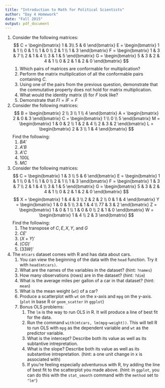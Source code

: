 ```yaml
---
title: "Introduction to Math for Political Scientists"
author: "Day 4 Homework"
date: "Fall 2015"
output: pdf_document
---
```


1. Consider the following matrices:
$$
C = 
\begin{bmatrix}
1 & 3\\
5 & 6
\end{bmatrix}
E = 
\begin{bmatrix}
1 & 1 \\
0 & 1 \\
1 & 0 \\
2 & 1 \\
1 & 3 
\end{bmatrix}
F = 
\begin{bmatrix}
1 & 3 & 7 \\
2 & 1 & 4 \\
3 & 1 & 5
\end{bmatrix}
G = 
\begin{bmatrix}
5 & 3 & 2 & 4 & 1 \\
0 & 2 & 1 & 2 & 0 
\end{bmatrix}
$$
    1. Which pairs of matrices are conformable for multiplication?
    2. Perform the matrix multiplication of all the conformable pairs containing $C$.
    3. Using one of the pairs from the previous question, demonstrate that the commutative property does not hold for matrix multiplication.
    4. What would the identity matrix ($I$) for $F$ look like? 
    5. Demonstrate that $FI = IF = F$

2. Consider the following matrices: 
$$
B = 
\begin{bmatrix}
2 \\ 
3 \\
1 \\
4 
\end{bmatrix}
A = 
\begin{bmatrix}
2 & 0 & 3
\end{bmatrix}
C = 
\begin{bmatrix}
1 \\
0 \\
5
\end{bmatrix}
M = 
\begin{bmatrix}
1 & 0 & 2 \\
1 & 2 & 4 \\
2 & 3 & 2 
\end{bmatrix}
L = 
\begin{bmatrix}
2 & 3 \\
1 & 4
\end{bmatrix}
$$
Find the following:
    1. $BA'$
    2. $A'B$
    3. $A'C$
    4. $100L$
    5. $MC$

3. Consider the following matrices: 
$$
C = 
\begin{bmatrix}
1 & 3 \\
5 & 6
\end{bmatrix}
E = 
\begin{bmatrix}
1 & 1 \\
0 & 1 \\
1 & 0 \\
2 & 1 \\
1 & 3 
\end{bmatrix}
F = 
\begin{bmatrix}
1 & 3 & 7 \\
2 & 1 & 4 \\
3 & 1 & 5
\end{bmatrix}
G = 
\begin{bmatrix}
5 & 3 & 2 & 4 & 1 \\
0 & 2 & 1 & 2 & 0
\end{bmatrix}
$$
$$
X = 
\begin{bmatrix}
1 & 4 & 3 \\
2 & 2 & 2 \\
0 & 1 & 4
\end{bmatrix}
Y = 
\begin{bmatrix}
1 & 0 & 5 \\
3 & 1 & 4 \\
77 & 3 & 2 
\end{bmatrix}
Z = 
\begin{bmatrix}
1 & 0 & 1 \\
1 & 0 & 0 \\
2 & 1 & 0 
\end{bmatrix}
W = 
\begin{bmatrix}
1 & 4 \\
2 & 3
\end{bmatrix}
$$
Find the following: 
    1. The transpose of $C, E, X, Y$, and $G$
    2. $CE'$
    3. $(X + Y)'$
    4. $(CG)'$
    5. $(33W)'$

4. The `mtcars` dataset comes with R and has data about cars.
    1. You can view the beginning of the data with the `head` function. Try it with `head(mtcars)`. 
    1. What are the names of the variables in the dataset? (hint: `?names`)
    2. How many observations (rows) are in the dataset? (hint: `?dim`)
    3. What is the average miles per gallon of a car in that dataset? (hint: `mean`)
    4. What is the mean weight (`wt`) of a car?
    5. Produce a scatterplot with `wt` on the x-axis and `mpg` on the y-axis. (`plot` in base R or `geom_scatter` in `ggplot`)
    6. Bonus OLS problems:
        1. The `lm` is the way to run OLS in R. It will produce a line of best fit for the data. 
        2. Run the command `with(mtcars, lm(mpg~weight))`. This will tell R to run OLS with `mpg` as the dependent variable and `wt` as the predictor variable. 
        3. What is the intercept? Describe both its value as well as its subtantive intrepretation.
        4. What is the slope? Describe both its value as well as its substantive intrepretation. (hint: a one unit change in x is associated with\ldots)
        5. If you're feeling especially adventurous with R, try adding the line of best fit to the scatterplot you made above. (hint: in `ggplot`, you can do this with the `stat_smooth` command with the `method` set to `"lm"`)
        
